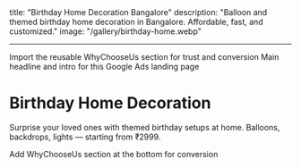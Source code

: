 ## <!-- mdx -->

title: "Birthday Home Decoration Bangalore"
description: "Balloon and themed birthday home decoration in Bangalore. Affordable, fast, and customized."
image: "/gallery/birthday-home.webp"

---

<!-- mdx --> Import the reusable WhyChooseUs section for trust and conversion


<!-- mdx --> Main headline and intro for this Google Ads landing page

# Birthday Home Decoration

Surprise your loved ones with themed birthday setups at home. Balloons, backdrops, lights — starting from ₹2999.

<!-- mdx --> Add WhyChooseUs section at the bottom for conversion

<WhyChooseUs />
